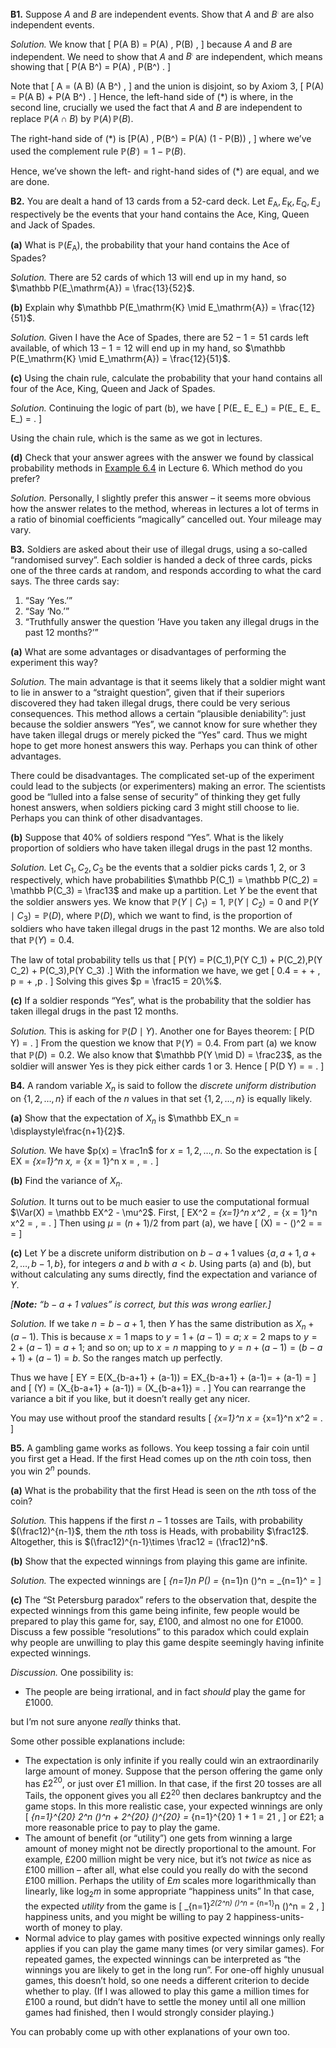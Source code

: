 :::: {.myq}
**B1.** Suppose $A$ and $B$ are independent events. Show that $A$ and $B^\comp$ are also independent events.

::: {.myanswers data-latex=""}
*Solution.* We know that
\[ \mathbb P(A \cap B) = \mathbb P(A) \, \mathbb P(B) , \]
because $A$ and $B$ are independent.
We need to show that $A$ and $B^\comp$ are independent, which means showing that
\[ \mathbb P(A \cap B^\comp) = \mathbb P(A) \, \mathbb P(B^\comp) . \tag{$*$} \]

Note that
\[ A = (A \cap B) \cup (A \cap B^\comp) , \]
and the union is disjoint, so by Axiom 3,
\[ \mathbb P(A) = \mathbb P(A \cap B) + \mathbb P(A \cap B^\comp) . \]
Hence, the left-hand side of $(*)$ is
\begin{align*}
\mathbb P(A \cap B^\comp)
&= \mathbb P(A) - \mathbb P(A \cap B) \\
&= \mathbb P(A) - \mathbb P(A)\,\mathbb P(B) \\
&= \mathbb P(A) \big(1 - \mathbb P(B)\big) ,
\end{align*}
where, in the second line, crucially we used the fact that $A$ and $B$ are independent to replace $\mathbb P(A \cap B)$ by $\mathbb P(A)\,\mathbb P(B)$.

The right-hand side of $(*)$ is
\[\mathbb P(A) \, \mathbb P(B^\comp) = \mathbb P(A) \big(1 - \mathbb P(B)\big) , \]
where we've used the complement rule $\mathbb P(B^\comp) = 1- \mathbb P(B)$.

Hence, we've shown the left- and right-hand sides of $(*)$ are equal, and we are done.
:::
::::

<!--
::::: {.myq}
**B2.** Chloe cycles to work with probability $0.6$ and takes the bus with probability $0.4$. She has noticed that she is late 25% of the time when she takes the bus. Her boss notices that, on average, Chloe is late once per week (that is, one day in every five days).

:::: {.subq}
**(a)** What is the probability that Chloe will be late if she cycles to work?

::: {.myanswers data-latex=""}
*Solution.* 
Let $C$ be the event that Chloe cycles to work and $B$ the event that Chloe takes the bus. Let $L$ be the event that Chloe is late.

* We are told that $\mathbb P(C) = 0.6$ and $\mathbb P(B) = 0.4$. In particular, $B$ and $C$ make up a partition.
* We are told that $\mathbb P(L \mid B) = 0.2$.
* We are told that $\mathbb P(L) = \frac15 = 0.2$.
* We want to find out $\mathbb P(L  \mid C)$.

The law of total probability tells us that
\[  \mathbb P(L) = \mathbb P(C)\,\mathbb P(L \mid C) + \mathbb P(B) \, \mathbb P(L \mid B) . \]
Putting in everything we know, we get
\[ 0.2 = 0.6 \,\mathbb P(L \mid C) + 0.4 \times 0.2 , \]
which rearranges to $\mathbb P(L \mid C) = 0.2$.
:::
::::

:::: {.subq}
**(b)** Chloe is late today, and her boss suspects this is because she took the bus. What is the probability that this guess is correct?

::: {.myanswers data-latex=""}
*Solution.*
This is asking for $\mathbb P(B \mid L)$. We know $\mathbb P(L \mid B) = 0.2$, and want to switch the order of conditioning, so this is a job for Bayes' theorem! We have
\begin{align*}
\mathbb P(B \mid L) &= \frac{\mathbb P(B) \, \mathbb (L \mid B)}{\mathbb P(L)} \\
  &= \frac{0.4 \times 0.2}{0.2} \\
  &= 0.4 .
\end{align*}
:::
::::
:::::
-->

::::: {.myq}
**B2.** You are dealt a hand of 13 cards from a 52-card deck. Let $E_\mathrm{A}, E_\mathrm{K}, E_\mathrm{Q}, E_\mathrm{J}$ respectively be the events that your hand contains the Ace, King, Queen and Jack of Spades.

:::: {.subq}
**(a)** What is $\mathbb P(E_\mathrm{A})$, the probability that your hand contains the Ace of Spades?

::: {.myanswers data-latex=""}
*Solution.* There are 52 cards of which 13 will end up in my hand, so $\mathbb P(E_\mathrm{A}) = \frac{13}{52}$.
:::
::::

:::: {.subq}
**(b)** Explain why $\mathbb P(E_\mathrm{K} \mid E_\mathrm{A}) = \frac{12}{51}$.

::: {.myanswers data-latex=""}
*Solution.* Given I have the Ace of Spades, there are $52 - 1 = 51$ cards left available, of which $13 - 1 = 12$ will end up in my hand, so $\mathbb P(E_\mathrm{K} \mid E_\mathrm{A}) = \frac{12}{51}$.
:::
::::

:::: {.subq}
**(c)** Using the chain rule, calculate the probability that your hand contains all four of the Ace, King, Queen and Jack of Spades.

::: {.myanswers data-latex=""}
*Solution.* Continuing the logic of part (b), we have
\[ \mathbb P(E_\mathrm{Q} \mid E_\mathrm{A} \cap E_\mathrm{K}) = \frac{11}{50} \qquad \mathbb P(E_\mathrm{J} \mid E_\mathrm{A} \cap E_\mathrm{K} \cap E_\mathrm{Q}) = \frac{10}{49} . \]

Using the chain rule,
\begin{align*}
P( E_\mathrm{A} \cap E_\mathrm{K} \cap E_\mathrm{Q} \cap E_\mathrm{J} )
  &= \mathbb P(E_\mathrm{A}) \, \mathbb P(E_\mathrm{K} \mid E_\mathrm{A}) \, \mathbb P(E_\mathrm{Q} \mid E_\mathrm{A} \cap E_\mathrm{K}) \, \mathbb P(E_\mathrm{J} \mid E_\mathrm{A} \cap E_\mathrm{K} \cap E_\mathrm{Q}) \\
  &= \frac{13}{52} \times \frac{12}{51} \times \frac{11}{50} \times \frac{10}{49} = \frac{13 \times 12 \times 11 \times 10}{52 \times 51 \times 50 \times 49} , 
\end{align*}
which is the same as we got in lectures.
:::
::::

:::: {.subq}
**(d)** Check that your answer agrees with the answer we found by classical probability methods in [Example 6.4](L06-classical-ii.html#exm:akqj) in Lecture 6. Which method do you prefer?

::: {.myanswers data-latex=""}
*Solution.* Personally, I slightly prefer this answer -- it seems more obvious how the answer relates to the method, whereas in lectures a lot of terms in a ratio of binomial coefficients "magically" cancelled out. Your mileage may vary.
:::
::::
:::::

<!--
:::: {.myq}
**B3.** Let $\Omega$ be a sample space, let $\mathbb P$ be a probability measure on $\Omega$, and fix an event $B \subset \Omega$ with $\mathbb P(B) > 0$. Show that the conditional probability $\mathbb P( {\cdot} \mid B)$ is also a probability measure on $\Omega$. That is, show that the conditional probability also satisfies the probability axioms:

1. $\mathbb P(A \mid B) \geq 0$ for all events $A \subset \Omega$;
1. $\mathbb P(\Omega \mid B) = 1$;
1. For disjoint events $A_1, A_2, \dots$, we have
\[ \mathbb P(A_1 \cup A_2 \cup \cdots \mid B) = \mathbb P(A_1 \mid B) + \mathbb P(A_2 \mid B) + \cdots . \]

::: {.myanswers data-latex=""}
*Solution.*
For Axiom 1, we have
\[ \mathbb P(A \mid B) = \frac{\mathbb P(A \cap B)}{\mathbb P(B)} . \]
The numerator is non-negative, by Axiom 1 for the probability measure $\mathbb P$, and the denominator is strictly positive, by assumption. Hence, the fraction is non-negative, as required.

For Axiom 2, note that, since $B \subset \Omega$, we have $\Omega \cap B = B$. Hence
\[ \mathbb P(\Omega \mid B) = \frac{\mathbb P(\Omega \cap B)}{\mathbb P(B)} = \frac{\mathbb P(B)}{\mathbb P(B)} = 1 , \]
as required.

For Axiom 3, note that the dsitributive law tells us that
\[ (A1 \cup A_2 \cup \cdots) \cap B = (A_1 \cap B) \cup (A_2 \cap B) \cup \cdots , \]
and the unions remain disjoint. Hence, we have
\begin{align*}
\mathbb P(A_1 &\cup A_2 \cup \cdots \mid B) \\
&= \frac{\mathbb P\big((A_1 \cup A_2 \cup \cdots) \cap B\big)}{\mathbb P(B)} \\
&= \frac{\mathbb P\big((A_1 \cap B) \cup (A_2 \cap B) \cup \dots\big)}{\mathbb P(B)} \\
&= \frac{\mathbb P(A_1 \cap B) + \mathbb P(A_2 \cap B) + \cdots}{\mathbb P(B)} \\
&= \frac{\mathbb P(A_1 \cap B)}{\mathbb P(B)} + \frac{\mathbb P(A_2 \cap B)}{\mathbb P(B)} + \cdots \\
&= \mathbb P(A_1 \mid B) + \mathbb P(A_2 \mid B) + \cdots, 
\end{align*}
where, in the fourth line we used Axiom 3 for the probability measure $\mathbb P(B)$. This proves Axiom 3, and we are done.
:::
::::
-->

::::: {.myq}
**B3.** Soldiers are asked about their use of illegal drugs, using a so-called "randomised survey". Each soldier is handed a deck of three cards, picks one of the three cards at random, and responds according to what the card says. The three cards say:

1. "Say 'Yes.'"
2. "Say 'No.'"
3. "Truthfully answer the question 'Have you taken any illegal drugs in the past 12 months?'"


:::: {.subq}
**(a)** What are some advantages or disadvantages of performing the experiment this way?

::: {.myanswers data-latex=""}
*Solution.* The main advantage is that it seems likely that a soldier might want to lie in answer to a "straight question", given that if their superiors discovered they had taken illegal drugs, there could be very serious consequences. This method allows a certain "plausible deniability": just because the soldier answers "Yes", we cannot know for sure whether they have taken illegal drugs or merely picked the "Yes" card. Thus we might hope to get more honest answers this way. Perhaps you can think of other advantages.

There could be disadvantages. The complicated set-up of the experiment could lead to the subjects (or experimenters) making an error. The scientists good be "lulled into a false sense of security" of thinking they get fully honest answers, when soldiers picking card 3 might still choose to lie. Perhaps you can think of other disadvantages.
:::
::::

:::: {.subq}
**(b)** Suppose that 40% of soldiers respond "Yes". What is the likely proportion of soldiers who have taken illegal drugs in the past 12 months.

::: {.myanswers data-latex=""}
*Solution.*
Let $C_1, C_2, C_3$ be the events that a soldier picks cards 1, 2, or 3 respectively, which have probabilities $\mathbb P(C_1) = \mathbb P(C_2) = \mathbb P(C_3) = \frac13$ and make up a partition. Let $Y$ be the event that the soldier answers yes. We know that $\mathbb P(Y \mid C_1) = 1$, $\mathbb P(Y \mid C_2) = 0$ and $\mathbb P(Y \mid C_3) = \mathbb P(D)$, where $\mathbb P(D)$, which we want to find, is the proportion of soldiers who have taken illegal drugs in the past 12 months. We are also told that $\mathbb P(Y) = 0.4$.

The law of total probability tells us that
\[ \mathbb P(Y) = \mathbb P(C_1)\,\mathbb P(Y \mid C_1) + \mathbb P(C_2)\,\mathbb P(Y \mid C_2) + 
\mathbb P(C_3)\,\mathbb P(Y \mid C_3) .\]
With the information we have, we get
\[ 0.4 = \tfrac13 \times 1 + \tfrac13 \times 0 + \tfrac13 \, p = \tfrac13 + \tfrac13 \,p . \]
Solving this gives $p = \frac15 = 20\%$.
:::
::::

:::: {.subq}
**(c)** If a soldier responds "Yes", what is the probability that the soldier has taken illegal drugs in the past 12 months.

::: {.myanswers data-latex=""}
*Solution.*
This is asking for $\mathbb P(D \mid Y)$. Another one for Bayes theorem:
\[ \mathbb P(D \mid Y) = \frac{\mathbb P(D) \mathbb P(Y \mid D)}{\mathbb P(Y)} . \]
From the question we know that $\mathbb P(Y) = 0.4$. From part (a) we know that $\mathbb P(D) = 0.2$. We also know that $\mathbb P(Y \mid D) = \frac23$, as the soldier will answer Yes is they pick either cards 1 or 3. Hence
\[ \mathbb P(D \mid Y) = \frac{0.2 \times \frac23}{0.4} = \frac13 . \]
:::
::::
:::::

::::: {.myq}
**B4.** A random variable $X_n$ is said to follow the *discrete uniform distribution* on $\{1, 2, \dots, n\}$ if each of the $n$ values in that set $\{1,2,\dots,n\}$ is equally likely.

:::: {.subq}
**(a)** Show that the expectation of $X_n$ is $\mathbb EX_n = \displaystyle\frac{n+1}{2}$.

::: {.myanswers data-latex=""}
*Solution.*
We have $p(x) = \frac1n$ for $x = 1, 2, \dots, n$. So the expectation is
\[ \mathbb EX = \sum_{x=1}^n x\,\frac{1}{n} = \frac{1}{n} \sum_{x = 1}^n x = \frac{1}{n}\, \frac{n(n+1)}{2} = \frac{n+1}{2} . \]
:::
::::

:::: {.subq}
**(b)** Find the variance of $X_n$.

::: {.myanswers data-latex=""}
*Solution.*
It turns out to be much easier to use the computational formual $\Var(X) = \mathbb EX^2 - \mu^2$. First, 
\[ \mathbb EX^2 = \sum_{x=1}^n x^2 \,\frac{1}{n}  = \frac{1}{n} \sum_{x = 1}^n x^2 = \frac{1}{n}\,\frac{n(n+1)(2n+1)}{6} = \frac{(n+1)(2n + 1)}{6} . \]
Then using $\mu = (n+1)/2$ from part (a), we have
\[ \Var(X) =  \frac{(n+1)(2n + 1)}{6} - \left(\frac{n+1}{2}\right)^2 = \frac{(n+1)(4n + 2 - 3n -3)}{12} = \frac{(n+1)(n-1)}{12} = \frac{n^2 - 1}{12}  \]
:::
::::

:::: {.subq}
**(c)** Let $Y$ be a discrete uniform distribution on $b - a + 1$ values $\{a, a+1, a+2, \dots, b-1, b\}$, for integers $a$ and $b$ with $a<b$. Using parts (a) and (b), but without calculating any sums directly, find the expectation and variance of $Y$.

*[**Note:** "$b - a + 1$ values" is correct, but this was wrong earlier.]*

::: {.myanswers data-latex=""}
*Solution.* If we take $n = b - a + 1$, then $Y$ has the same distribution as $X_n + (a-1)$. This is because $x = 1$ maps to $y = 1 + (a-1) = a$; $x = 2$ maps to $y = 2 + (a-1) = a+1$; and so on; up to $x = n$ mapping to $y = n + (a-1) = (b - a + 1) + (a-1) = b$. So the ranges match up perfectly.

Thus we have
\[ \mathbb EY = \mathbb E\big(X_{b-a+1} + (a-1)\big) = \mathbb EX_{b-a+1} + (a-1)= \frac{b - a + 1 +1}{2} + (a-1) = \frac{a + b}{2}  \]
and
\[ \Var(Y) = \Var\big(X_{b-a+1} + (a-1)\big) = \Var(X_{b-a+1}) = \frac{(b - a + 1)^2 - 1}{12} . \]
You can rearrange the variance a bit if you like, but it doesn't really get any nicer.
:::
::::

You may use without proof the standard results
\[ \sum_{x=1}^n x = \frac{n(n+1)}{2} \qquad  \sum_{x=1}^n x^2 = \frac{n(n+1)(2n+1)}{6} . \]
:::::


::::: {.myq}
**B5.** A gambling game works as follows. You keep tossing a fair coin until you first get a Head. If the first Head comes up on the $n$th coin toss, then you win $2^n$ pounds.

:::: {.subq}
**(a)** What is the probability that the first Head is seen on the $n$th toss of the coin?

::: {.myanswers data-latex=""}
*Solution.*
This happens if the first $n-1$ tosses are Tails, with probability $(\frac12)^{n-1}$, them the $n$th toss is Heads, with probability $\frac12$. Altogether, this is $(\frac12)^{n-1}\times \frac12 = (\frac12)^n$.
:::
::::

:::: {.subq}
**(b)** Show that the expected winnings from playing this game are infinite.

::: {.myanswers data-latex=""}
*Solution.*
The expected winnings are
\[ \sum_{n=1}^\infty 2^n \times \mathbb P(\text{first Head on $n$th toss}) = \sum_{n=1}^\infty 2^n \times \big(\tfrac12\big)^n = \sum_{n=1}^\infty 1 = \infty \]
:::
::::

:::: {.subq}
**(c)** The "St Petersburg paradox" refers to the observation that, despite the expected winnings from this game being infinite, few people would be prepared to play this game for, say, £100, and almost no one for £1000. Discuss a few possible "resolutions" to this paradox which could explain why people are unwilling to play this game despite seemingly having infinite expected winnings.

::: {.myanswers data-latex=""}
*Discussion.*
One possibility is:

* The people are being irrational, and in fact *should* play the game for £1000.

but I'm not sure anyone *really* thinks that.

Some other possible explanations include:

* The expectation is only infinite if you really could win an extraordinarily large amount of money. Suppose that the person offering the game only has £$2^{20}$, or just over £1 million. In that case, if the first 20 tosses are all Tails, the opponent gives you all £$2^{20}$ then declares bankruptcy and the game stops. In this more realistic case, your expected winnings are only
\[  \sum_{n=1}^{20} 2^n \times \big(\tfrac12\big)^n + 2^{20} \times \big(\tfrac12\big)^{20} = \sum_{n=1}^{20} 1 + 1 = 21 , \]
or £21; a more reasonable price to pay to play the game.
* The amount of benefit (or "utility") one gets from winning a large amount of money might not be directly proportional to the amount. For example, £200 million might be very nice, but it's not *twice* as nice as £100 million -- after all, what else could you really do with the second £100 million. Perhaps the utility of £$m$ scales more logarithmically than linearly, like $\log_2 m$ in some appropriate "happiness units" In that case, the expected *utility* from the game is
\[ \sum_{n=1}^\infty \log_2(2^n) \times \big(\tfrac12\big)^n = \sum_{n=1}^\infty n \times \big(\tfrac12\big)^n = 2 , \]
happiness units, and you might be willing to pay 2 happiness-units-worth of money to play.
* Normal advice to play games with positive expected winnings only really applies if you can play the game many times (or very similar games). For repeated games, the expected winnings can be interpreted as "the winnings you are likely to get in the long run". For one-off highly unusual games, this doesn't hold, so one needs a different criterion to decide whether to play. (If I was allowed to play this game a million times for £100 a round, but didn't have to settle the money until all one million games had finished, then I would strongly consider playing.)

You can probably come up with other explanations of your own too.
:::
::::
:::::